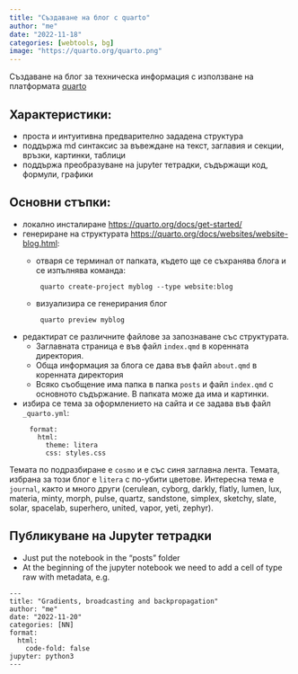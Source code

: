 ```yaml
---
title: "Създаване на блог с quarto"
author: "me"
date: "2022-11-18"
categories: [webtools, bg]
image: "https://quarto.org/quarto.png"
---
```


Създаване на блог за техническа информация с използване на платформата [quarto](https://quarto.org/)

## Характеристики:

 - проста и интуитивна предварително зададена структура
 - поддържа md синтаксис за въвеждане на текст, заглавия и секции, връзки, картинки, таблици
 - поддържа преобразуване на jupyter тетрадки, съдържащи код, формули, графики

## Основни стъпки:

- локално инсталиране [https://quarto.org/docs/get-started/](https://quarto.org/docs/get-started/)
- генериране на структурата [https://quarto.org/docs/websites/website-blog.html](https://quarto.org/docs/websites/website-blog.html):
  - отваря се терминал от папката, където ще се съхранява блога и се изпълнява команда:
    ```
     quarto create-project myblog --type website:blog
    ```
  - визуализира се генерирания блог  
    ```
     quarto preview myblog
    ```
- редактират се различните файлове за запознаване със структурата.
  - Заглавната страница е във файл `index.qmd` в коренната директория.
  - Обща информация за блога се дава във файл `about.qmd` в коренната директория
  - Всяко съобщение има папка в папка `posts` и файл `index.qmd` с основното съдържание. В папката може да има и картинки.
  
- избира се тема за оформлението на сайта и се задава във файл `_quarto.yml`:

```
     format:
       html:
         theme: litera
         css: styles.css
```

Темата по подразбиране е `cosmo` и е със синя заглавна лента. Темата, избрана за този блог е `litera` с по-убити цветове. Интересна тема е `journal`, както и много други (cerulean, cyborg, darkly, flatly, lumen,
lux, materia, minty, morph, pulse, quartz, sandstone, simplex, sketchy, slate, solar, spacelab, superhero, united, vapor, yeti, zephyr).

## Публикуване на Jupyter тетрадки

- Just put the notebook in the "posts" folder
- At the beginning of the jupyter notebook we need to add a cell of type raw with metadata, e.g.

```
---
title: "Gradients, broadcasting and backpropagation"
author: "me"
date: "2022-11-20"
categories: [NN]
format:
  html:
    code-fold: false
jupyter: python3
--- 
```
